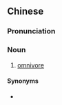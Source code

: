 {{also|杂食兽}}
==Chinese==
{{zh-forms|s=杂食兽|type=111}}

===Pronunciation===
{{zh-pron
|m=záshíshòu
|cat=n
}}

===Noun===
{{zh-noun}}

# [[omnivore]]

====Synonyms====
* {{zh-l|雜食動物}}